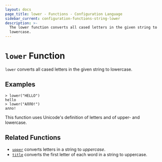 ```yaml
---
layout: docs
page_title: lower - Functions - Configuration Language
sidebar_current: configuration-functions-string-lower
description: >-
  The lower function converts all cased letters in the given string to
  lowercase.
---
```


# `lower` Function

`lower` converts all cased letters in the given string to lowercase.

## Examples

```
> lower("HELLO")
hello
> lower("АЛЛО!")
алло!
```

This function uses Unicode's definition of letters and of upper- and lowercase.

## Related Functions

- [`upper`](./upper.html) converts letters in a string to _uppercase_.
- [`title`](./title.html) converts the first letter of each word in a string to uppercase.
